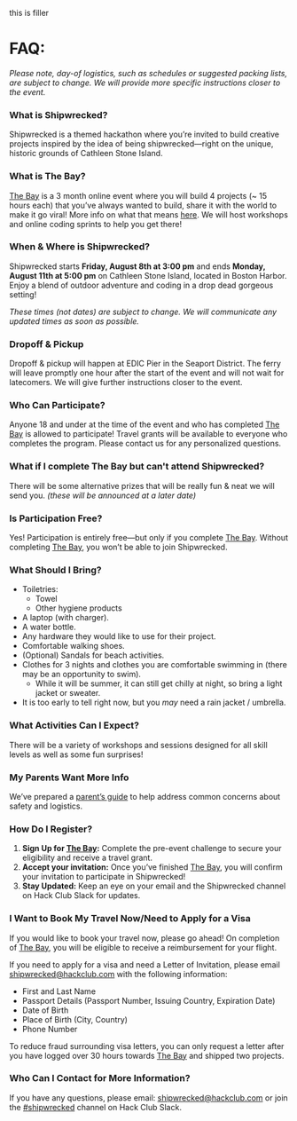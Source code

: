 this is filler



# FAQ:

*Please note, day-of logistics, such as schedules or suggested packing lists, are subject to change. We will provide more specific instructions closer to the event.*

### What is Shipwrecked?

Shipwrecked is a themed hackathon where you’re invited to build creative projects inspired by the idea of being shipwrecked—right on the unique, historic grounds of Cathleen Stone Island.

### What is The Bay?

[The Bay](/info/the-bay) is a 3 month online event where you will build 4 projects (~ 15 hours each) that you’ve always wanted to build, share it with the world to make it go viral\! More info on what that means [here](/info/go-viral). We will host workshops and online coding sprints to help you get there!

### When & Where is Shipwrecked?

Shipwrecked starts **Friday, August 8th at 3:00 pm** and ends **Monday, August 11th at 5:00 pm** on Cathleen Stone Island, located in Boston Harbor. Enjoy a blend of outdoor adventure and coding in a drop dead gorgeous setting\!

*These times (not dates) are subject to change. We will communicate any updated times as soon as possible.*

### Dropoff & Pickup

Dropoff & pickup will happen at EDIC Pier in the Seaport District. The ferry will leave promptly one hour after the start of the event and will not wait for latecomers. We will give further instructions closer to the event.

### Who Can Participate?

Anyone 18 and under at the time of the event and who has completed [The Bay](/info/the-bay) is allowed to participate\! Travel grants will be available to everyone who completes the program. Please contact us for any personalized questions.

### What if I complete The Bay but can't attend Shipwrecked?
There will be some alternative prizes that will be really fun & neat we will send you. _(these will be announced at a later date)_

### Is Participation Free?

Yes\! Participation is entirely free—but only if you complete [The Bay](/info/the-bay). Without completing [The Bay](/info/the-bay), you won’t be able to join Shipwrecked.

### What Should I Bring?

* Toiletries:
  * Towel  
  * Other hygiene products
* A laptop (with charger).
* A water bottle.
* Any hardware they would like to use for their project.
* Comfortable walking shoes.
* (Optional) Sandals for beach activities.
* Clothes for 3 nights and clothes you are comfortable swimming in (there may be an opportunity to swim).
  * While it will be summer, it can still get chilly at night, so bring a light jacket or sweater.
* It is too early to tell right now, but you *may* need a rain jacket / umbrella.

### What Activities Can I Expect?

There will be a variety of workshops and sessions designed for all skill levels as well as some fun surprises\!

### My Parents Want More Info

We’ve prepared a [parent’s guide](/info/for-parents) to help address common concerns about safety and logistics.

### How Do I Register?

1. **Sign Up for [The Bay](/info/the-bay):** Complete the pre-event challenge to secure your eligibility and receive a travel grant.  
2. **Accept your invitation:** Once you’ve finished [The Bay](/info/the-bay), you will confirm your invitation to participate in Shipwrecked!   
3. **Stay Updated:** Keep an eye on your email and the Shipwrecked channel on Hack Club Slack for updates.

### I Want to Book My Travel Now/Need to Apply for a Visa

If you would like to book your travel now, please go ahead\! On completion of [The Bay](/info/the-bay), you will be eligible to receive a reimbursement for your flight. 

If you need to apply for a visa and need a Letter of Invitation, please email [shipwrecked@hackclub.com](mailto:shipwrecked@hackclub.com) with the following information: 

* First and Last Name  
* Passport Details (Passport Number, Issuing Country, Expiration Date)   
* Date of Birth  
* Place of Birth (City, Country)  
* Phone Number

To reduce fraud surrounding visa letters, you can only request a letter after you have logged over 30 hours towards [The Bay](/info/the-bay) and shipped two projects. 

### Who Can I Contact for More Information?

If you have any questions, please email: [shipwrecked@hackclub.com](mailto:shipwrecked@hackclub.com) or join the [\#shipwrecked](https://hackclub.slack.com/archives/C08N0R86DMJ) channel  on Hack Club Slack.
